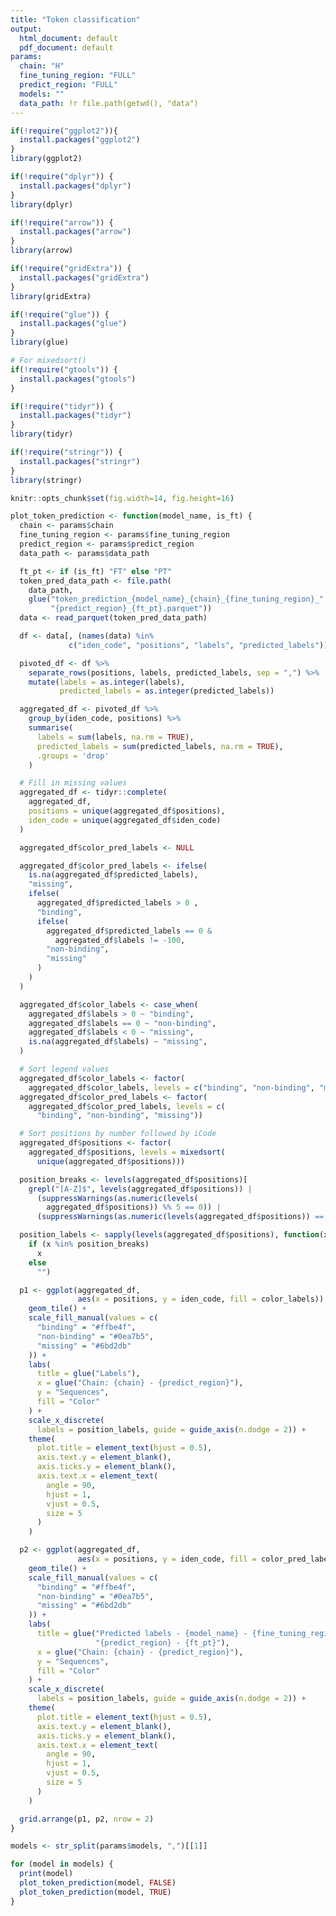 ```yaml
---
title: "Token classification"
output:
  html_document: default
  pdf_document: default
params:
  chain: "H"
  fine_tuning_region: "FULL"
  predict_region: "FULL"
  models: ""
  data_path: !r file.path(getwd(), "data")
---
```

```r
if(!require("ggplot2")){
  install.packages("ggplot2")
}
library(ggplot2)

if(!require("dplyr")) {
  install.packages("dplyr")
}
library(dplyr)

if(!require("arrow")) {
  install.packages("arrow")
}
library(arrow)

if(!require("gridExtra")) {
  install.packages("gridExtra")
}
library(gridExtra)

if(!require("glue")) {
  install.packages("glue")
}
library(glue)

# For mixedsort()
if(!require("gtools")) {
  install.packages("gtools")
}

if(!require("tidyr")) {
  install.packages("tidyr")
}
library(tidyr)

if(!require("stringr")) {
  install.packages("stringr")
}
library(stringr)

knitr::opts_chunk$set(fig.width=14, fig.height=16)
```

```r
plot_token_prediction <- function(model_name, is_ft) {
  chain <- params$chain
  fine_tuning_region <- params$fine_tuning_region
  predict_region <- params$predict_region
  data_path <- params$data_path

  ft_pt <- if (is_ft) "FT" else "PT"
  token_pred_data_path <- file.path(
    data_path,
    glue("token_prediction_{model_name}_{chain}_{fine_tuning_region}_",
         "{predict_region}_{ft_pt}.parquet"))
  data <- read_parquet(token_pred_data_path)

  df <- data[, (names(data) %in%
             c("iden_code", "positions", "labels", "predicted_labels"))]

  pivoted_df <- df %>%
    separate_rows(positions, labels, predicted_labels, sep = ",") %>%
    mutate(labels = as.integer(labels),
           predicted_labels = as.integer(predicted_labels))

  aggregated_df <- pivoted_df %>%
    group_by(iden_code, positions) %>%
    summarise(
      labels = sum(labels, na.rm = TRUE),
      predicted_labels = sum(predicted_labels, na.rm = TRUE),
      .groups = 'drop'
    )

  # Fill in missing values
  aggregated_df <- tidyr::complete(
    aggregated_df,
    positions = unique(aggregated_df$positions),
    iden_code = unique(aggregated_df$iden_code)
  )

  aggregated_df$color_pred_labels <- NULL

  aggregated_df$color_pred_labels <- ifelse(
    is.na(aggregated_df$predicted_labels),
    "missing",
    ifelse(
      aggregated_df$predicted_labels > 0 ,
      "binding",
      ifelse(
        aggregated_df$predicted_labels == 0 &
          aggregated_df$labels != -100,
        "non-binding",
        "missing"
      )
    )
  )

  aggregated_df$color_labels <- case_when(
    aggregated_df$labels > 0 ~ "binding",
    aggregated_df$labels == 0 ~ "non-binding",
    aggregated_df$labels < 0 ~ "missing",
    is.na(aggregated_df$labels) ~ "missing",
  )

  # Sort legend values
  aggregated_df$color_labels <- factor(
    aggregated_df$color_labels, levels = c("binding", "non-binding", "missing"))
  aggregated_df$color_pred_labels <- factor(
    aggregated_df$color_pred_labels, levels = c(
      "binding", "non-binding", "missing"))

  # Sort positions by number followed by iCode
  aggregated_df$positions <- factor(
    aggregated_df$positions, levels = mixedsort(
      unique(aggregated_df$positions)))

  position_breaks <- levels(aggregated_df$positions)[
    grepl("[A-Z]$", levels(aggregated_df$positions)) |
      (suppressWarnings(as.numeric(levels(
        aggregated_df$positions)) %% 5 == 0)) |
      (suppressWarnings(as.numeric(levels(aggregated_df$positions)) == 1))]

  position_labels <- sapply(levels(aggregated_df$positions), function(x)
    if (x %in% position_breaks)
      x
    else
      "")

  p1 <- ggplot(aggregated_df,
               aes(x = positions, y = iden_code, fill = color_labels)) +
    geom_tile() +
    scale_fill_manual(values = c(
      "binding" = "#ffbe4f",
      "non-binding" = "#0ea7b5",
      "missing" = "#6bd2db"
    )) +
    labs(
      title = glue("Labels"),
      x = glue("Chain: {chain} - {predict_region}"),
      y = "Sequences",
      fill = "Color"
    ) +
    scale_x_discrete(
      labels = position_labels, guide = guide_axis(n.dodge = 2)) +
    theme(
      plot.title = element_text(hjust = 0.5),
      axis.text.y = element_blank(),
      axis.ticks.y = element_blank(),
      axis.text.x = element_text(
        angle = 90,
        hjust = 1,
        vjust = 0.5,
        size = 5
      )
    )

  p2 <- ggplot(aggregated_df,
               aes(x = positions, y = iden_code, fill = color_pred_labels)) +
    geom_tile() +
    scale_fill_manual(values = c(
      "binding" = "#ffbe4f",
      "non-binding" = "#0ea7b5",
      "missing" = "#6bd2db"
    )) +
    labs(
      title = glue("Predicted labels - {model_name} - {fine_tuning_region} - ",
                   "{predict_region} - {ft_pt}"),
      x = glue("Chain: {chain} - {predict_region}"),
      y = "Sequences",
      fill = "Color"
    ) +
    scale_x_discrete(
      labels = position_labels, guide = guide_axis(n.dodge = 2)) +
    theme(
      plot.title = element_text(hjust = 0.5),
      axis.text.y = element_blank(),
      axis.ticks.y = element_blank(),
      axis.text.x = element_text(
        angle = 90,
        hjust = 1,
        vjust = 0.5,
        size = 5
      )
    )

  grid.arrange(p1, p2, nrow = 2)
}
```

```r
models <- str_split(params$models, ",")[[1]]

for (model in models) {
  print(model)
  plot_token_prediction(model, FALSE)
  plot_token_prediction(model, TRUE)
}
```
